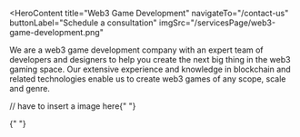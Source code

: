 <HeroContent
  title="Web3 Game Development"
  navigateTo="/contact-us"
  buttonLabel="Schedule a consultation"
  imgSrc="/servicesPage/web3-game-development.png"
>
  We are a web3 game development company with an expert team of developers and
  designers to help you create the next big thing in the web3 gaming space. Our
  extensive experience and knowledge in blockchain and related technologies
  enable us to create web3 games of any scope, scale and genre.
</HeroContent>

<ClientCompaniesComponent />
<CountUpAnimationContainer />

<MainContent
  mainPara="The Future and Present of Gaming Are Web3 Games. We Assist You in Joining the Revolution!"
  subPara="We have a large library of blockchain-based games, including play-to-earn and metaverse titles, and we have a history of creating engaging gaming environments."
/>

<MainContent mainPara="Our Web3 Game Development Services" />

<section className="grid grid-cols-2 gap-7 w-full py-8">
  <section className="w-full col-span-1 cursor-pointer">
    <ServiceCard
      service={{
        id: "CustomGameDevelopment",
        image: "/servicesPage/custom_game_development.png",
        title: "Custom Game Creation",
        description:
          "We develop custom games spanning genres like MMORPG, Shooter, Action, RPGs and MOBAs. With design and functionalities tailored as per your requirements and market trends, we create games that strike the right chord with your users.",
        urlPath: "custom_game_creation",
      }}
    />
  </section>

  <section className="w-full col-span-1 cursor-pointer">
    <ServiceCard
      service={{
        id: "SmartContractDevelopment",
        image: "/servicesPage/smart_contract_development.png",
        title: "Blockchain Smart Contracts",
        description:
          "Automate the trading of in-game assets and elevate workflow pain points with our smart contract development service. With expertise in all major smart contract programming languages and tech stacks, we create highly adaptable smart contracts for your web3 game.",
        urlPath: "blockchain_smart_contracts",
      }}
    />
  </section>
</section>

<section className="grid grid-cols-2 gap-7 w-full py-8">
  <section className="w-full col-span-1 cursor-pointer">
    <ServiceCard
      service={{
        id: "WalletDevelopment",
        image: "/servicesPage/wallet_development.png",
        title: "Crypto Wallet Solutions",
        description:
          "Make your game web3-ready with our wallet development and integration services. We create secure and robust crypto wallets that enable crypto transactions and facilitate easy storage and retrieval of digital assets like in-game NFTs.",
        urlPath: "crypto_wallet_solutions",
      }}
    />
  </section>

  <section className="w-full col-span-1 cursor-pointer">
    <ServiceCard
      service={{
        id: "AvatarCreation",
        image: "/servicesPage/avatar_creation.png",
        title: "Immersive Avatar Design",
        description:
          "Deliver an immersive gaming experience to your users with our avatar development service. Our artistic creativity and expertise in the latest animation technologies and tools allow us to create hyper-realistic avatars crafted with finesse, down to the tiniest detail.",
        urlPath: "immersive_avatar_design",
      }}
    />
  </section>
</section>

<section className="grid grid-cols-2 gap-7 w-full py-8">
  <section className="w-full col-span-1 cursor-pointer">
    <ServiceCard
      service={{
        id: "NFTMarketplaceDevelopment",
        image: "/servicesPage/nft_marketplace_development.png",
        title: "NFT Marketplace Integration",
        description:
          "Integrate your game with our NFT marketplace and offer your users a ready platform to buy, sell and transfer in-game digital assets. We create feature-packed NFT marketplaces for games of all complexities and genres to ensure positive user experiences.",
        urlPath: "nft_marketplace_integration",
      }}
    />
  </section>

  <section className="w-full col-span-1 cursor-pointer">
    <ServiceCard
      service={{
        id: "TokenDevelopment",
        image: "/servicesPage/token_development.png",
        title: "Game Token Solutions",
        description:
          "Whether you need a governance token or a regular crypto token for your game, we have you covered. We design and develop your token on top of your chosen blockchain for desired features and functionalities, so you can successfully scale your business.",
        urlPath: "game_token_solutions",
      }}
    />
  </section>
</section>

<MainContent mainPara="Our Web3 Game Development Process" />
// have to insert a image here{" "}

<MainContent mainPara="Why Choose Adrig for Web3 Game Development?" />

<section className="grid grid-cols-2 gap-7 w-full py-8">
  <section className="w-full col-span-1 cursor-pointer">
    <ServiceCard
      service={{
        id: "TechExpertise",
        image: "/servicesPage/tech_expertise.png",
        title: "Expertise in Technology",
        description:
          "We are well-versed with the latest blockchain game development tools like Unity and Unreal Engine and advanced technologies such as 3D reconstruction and artificial intelligence. Our portfolio includes a variety of blockchain gaming projects, each built to meet gamers’ specific requirements.",
        urlPath: "tech_expertise",
      }}
    />
  </section>

{" "}

<section className="w-full col-span-1 cursor-pointer">
  <ServiceCard
    service={{
      id: "LifecycleDevelopment",
      image: "/servicesPage/lifecycle_development.png",
      title: "Complete Development Lifecycle",
      description:
        "From conceptualizing your product to designing and developing it and testing it for bugs, we take care of your product through its entire lifecycle. Our maintenance and upgrade services allow us to provide support for clients beyond product delivery.",
      urlPath: "lifecycle_development",
    }}
  />
</section>

  <section className="w-full col-span-1 cursor-pointer">
    <ServiceCard
      service={{
        id: "DeviceCompatibility",
        image: "/servicesPage/device_compatibility.png",
        title: "Cross-Device Compatibility",
        description:
          "Our blockchain games are accessible from all devices, regardless of whether they are Android, iOS, or Windows. Our 250+ full-stack developers have deep expertise in the development of complex cross-platform gaming projects.",
        urlPath: "device_compatibility",
      }}
    />
  </section>
</section>

